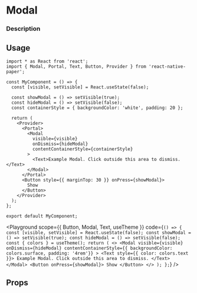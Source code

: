 


# Modal

### Description

## Usage

```tsx
import * as React from 'react';
import { Modal, Portal, Text, Button, Provider } from 'react-native-paper';

const MyComponent = () => {
  const [visible, setVisible] = React.useState(false);

  const showModal = () => setVisible(true);
  const hideModal = () => setVisible(false);
  const containerStyle = { backgroundColor: 'white', padding: 20 };

  return (
    <Provider>
      <Portal>
        <Modal
          visible={visible}
          onDismiss={hideModal}
          contentContainerStyle={containerStyle}
        >
          <Text>Example Modal. Click outside this area to dismiss.</Text>
        </Modal>
      </Portal>
      <Button style={{ marginTop: 30 }} onPress={showModal}>
        Show
      </Button>
    </Provider>
  );
};

export default MyComponent;
```

<Playground
  scope={{ Button, Modal, Text, useTheme }}
  code={`
() => {
  const [visible, setVisible] = React.useState(false);
  const showModal = () => setVisible(true);
  const hideModal = () => setVisible(false);
  const { colors } = useTheme();
  return (
    <>
      <Modal
        visible={visible}
        onDismiss={hideModal}
        contentContainerStyle={{ backgroundColor: colors.surface, padding: '4rem'}}
      >
        <Text style={{ color: colors.text }}>
          Example Modal. Click outside this area to dismiss.
        </Text>
      </Modal>
      <Button onPress={showModal}>
        Show
      </Button>
    </>
  );
};
`}
/>

## Props
